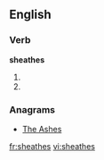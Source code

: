 ==English==

===Verb===
'''sheathes'''

# {{third-person singular of|[[sheathe]]}}
# {{third-person singular of|[[sheath]]}}

===Anagrams===
* [[The Ashes#English|The Ashes]]

[[fr:sheathes]]
[[vi:sheathes]]